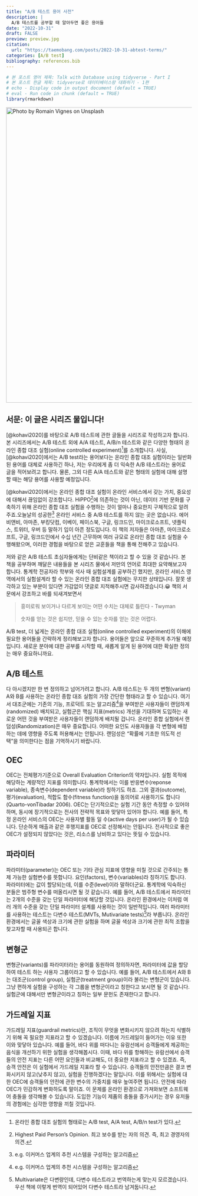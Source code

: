 ```yaml
---
title: "A/B 테스트 용어 사전"
description: |
  A/B 테스트를 공부할 때 알아두면 좋은 용어들
date: "2022-10-31"
draft: FALSE
preview: preview.jpg
citation:
  url: "https://taemobang.com/posts/2022-10-31-abtest-terms/"
categories: [A/B test]
bibliography: references.bib
---
```


```r
# 본 포스트 영어 제목: Talk with Database using tidyverse - Part I
# 본 포스트 한글 제목: tidyverse로 데이터베이스랑 대화하기 - 1편
# echo - Display code in output document (default = TRUE)
# eval - Run code in chunk (default = TRUE)
library(rmarkdown)
```

[![Photo by Romain Vignes on Unsplash](preview.jpg){width="800"}](https://unsplash.com/photos/ywqa9IZB-dU?utm_source=unsplash&utm_medium=referral&utm_content=creditShareLink)

::: {.callout-tip collapse="true"}
## 서문: 이 글은 시리즈 물입니다!

[@kohavi2020]를 바탕으로 A/B 테스트에 관한 글들을 시리즈로 작성하고자 합니다. 본 시리즈에서는 A/B 테스트 외에 A/A 테스트, A/B/n 테스트와 같은 다양한 형태의 온라인 종합 대조 실험(online controlled experiment)[^1]를 소개합니다. 사실, [@kohavi2020]에서는 A/B test라는 용어보다는 온라인 종합 대조 실험이라는 일반화된 용어를 대체로 사용하긴 하나, 저는 우리에게 좀 더 익숙한 A/B 테스트라는 용어로 글을 적어보려고 합니다. 물론, 그외 다른 A/A 테스트와 같은 형태의 실험에 대해 설명할 때는 해당 용어를 사용할 예정입니다.

[@kohavi2020]에서는 온라인 종합 대조 실험이 온라인 서비스에서 갖는 가치, 중요성에 대해서 끊임없이 강조합니다. HiPPO[^2]에 의존하는 것이 아닌, 데이터 기반 문화를 구축하기 위해 온라인 종합 대조 실험을 수행하는 것이 얼마나 중요한지 구체적으로 알려주죠.오늘날의 성공한[^3] 온라인 서비스 중 A/B 테스트를 하지 않는 곳은 없습니다. 에어비앤비, 아마존, 부킹닷컴, 이베이, 페이스북, 구글, 링크드인, 마이크로소프트, 넷플릭스, 트위터, 우버 등 말하기 입이 아픈 정도입니다. 이 책의 저자들은 아마존, 마이크로소프트, 구글, 링크드인에서 수십 년간 근무하며 여러 규모로 온라인 종합 대조 실험을 수행해왔으며, 이러한 경험을 바탕으로 얻은 교훈들을 책을 통해 전해주고 있습니다.

저와 같은 A/B 테스트 초심자들에게는 단비같은 책이라고 할 수 있을 것 같습니다. 본 책을 공부하며 깨달은 내용들을 본 시리즈 물에서 저만의 언어로 최대한 요약해보고자 합니다. 통계학 전공자라 학부와 석사 때 실험설계를 공부하긴 했지만, 온라인 서비스 영역에서의 실험설계라 할 수 있는 온라인 종합 대조 실험에는 무지한 상태입니다. 잘못 생각하고 있는 부분이 있다면 가감없이 댓글로 지적해주시면 감사하겠습니다.😀 책의 서문에서 강조하고 바를 되새겨보면서

> 흥미로워 보이거나 다르게 보이는 어떤 수치는 대체로 틀린다 - Twyman
>
> 숫자를 얻는 것은 쉽지만, 믿을 수 있는 숫자를 얻는 것은 어렵다.
:::

[^1]: 온라인 종합 대조 실험의 형태로는 A/B test, A/A test, A/B/n test가 있다.

[^2]: Highest Paid Person's Opinion. 최고 보수를 받는 자의 의견. 즉, 최고 경영자의 의견.

[^3]: e.g. 이커머스 업계의 추천 시스템을 구성하는 알고리즘

A/B test, 더 넓게는 온라인 종합 대조 실험(online controlled experiment)의 이해에 필요한 용어들을 간략하게 정리해보고자 합니다. 용어들은 앞으로 꾸준하게 추가될 예정입니다. 새로운 분야에 대한 공부를 시작할 때, 새롭게 알게 된 용어에 대한 확실한 정의는 매우 중요하니까요.

## A/B 테스트

다 아시겠지만 한 번 정의하고 넘어가려고 합니다. A/B 테스트는 두 개의 변형(variant) A와 B를 사용하는 온라인 종합 대조 실험의 가장 간단한 형태라고 할 수 있습니다. 여기서 대조군에는 기존의 기능, 프로덕트 또는 알고리즘[^4]을 부여받은 사용자들이 랜덤하게(randomized) 배치되고, 실험군은 핵심 지표(metrics) 개선을 기대하며 도입하는 새로운 어떤 것을 부여받은 사용자들이 랜덤하게 배치될 겁니다. 온라인 종합 실험에서 랜덤성(Randomization)은 매우 중요합니다. 어떠한 요인도 사용자들을 각 변형에 배정하는 데에 영향을 주도록 허용해서는 안됩니다. 랜덤성은 "확률에 기초한 의도적 선택"을 의미한다는 점을 기억하시기 바랍니다.

[^4]: e.g. 이커머스 업계의 추천 시스템을 구성하는 알고리즘

## OEC

OEC는 전체평가기준으로 Overall Evaluation Criterion의 약자입니다. 실험 목적에 해당하는 계량적인 지표를 의미합니다. 통계학에서는 이를 반응변수(reponse variable), 종속변수(dependent variable)라 칭하기도 하죠. 그외 결과(outcome), 평가(evaluation), 적합도 함수(fitness function)을 동의어로 사용하기도 합니다(Quarto-vonTibadar 2006). OEC는 단기적으로는 실험 기간 동안 측정할 수 있어야하며, 동시에 장기적으로는 전사의 전략적 목표와 맞닿아 있어야 합니다. 예를 들어, 특정 온라인 서비스의 OEC는 사용자별 활동 일 수(active days per user)가 될 수 있습니다. 단순하게 매출과 같은 후행지표를 OEC로 선정해서는 안됩니다. 전사적으로 좋은 OEC가 설정되지 않았다는 것은, 리소스를 낭비하고 있다는 뜻일 수 있습니다.

## 파라미터

파라미터(parameter)는 OEC 또는 기타 관심 지표에 영향을 미칠 것으로 간주되는 통제 가능한 실험변수를 뜻합니다. 요인(factors), 변수(variables)라 칭하기도 합니다. 파라미터에는 값이 할당되는데, 이를 수준(level)이라 말하더군요. 통계학에 익숙하신 분들은 범주형 변수를 떠올리시면 될 것 같습니다. 예를 들어, A/B 테스트에서 파라미터는 2개의 수준을 갖는 단일 파라미터에 해당할 것입니다. 온라인 환경에서는 이처럼 여러 개의 수준을 갖는 단일 파라미터 설계를 사용하는 것이 일반적입니다. 여러 파라미터를 사용하는 테스트는 다변수 테스트(MVTs, Mutivariate tests)[^5]라 부릅니다. 온라인 환경에서는 글꼴 색상과 크기에 관한 실험을 하며 글꼴 색상과 크기에 관한 최적 조합을 찾고자할 때 사용되곤 합니다.

[^5]: Multivariate은 다변량인데, 다변수 테스트라고 번역하는게 맞는지 모르겠습니다. 우선 책에 이렇게 번역이 되어있어 다변수 테스트라 남겨둡니다.

## 변형군

변형군(variants)를 파라미터라는 용어를 동원하여 정의하자면, 파라미터에 값을 할당하여 테스트 하는 사용자 그룹이라고 할 수 있습니다. 예를 들어, A/B 테스트에서 A와 B는 대조군(control group), 실험군(treatment group)이라 불리는 변형군이 있습니다. 그냥 편하게 실험을 구성하는 각 그룹을 변형군이라고 칭한다고 보시면 될 것 같습니다. 실험군에 대해서만 변형군이라고 칭하는 일부 문헌도 존재한다고 합니다.

## 가드레일 지표

가드레일 지표(guardrail metrics)란, 조직이 무엇을 변화시키지 않으려 하는지 식별하기 위해 꼭 필요한 지표라고 할 수 있겠습니다. 이름에 가드레일이 들어가는 이유 또한 이와 맞닿아 있습니다. 예를 들어, 바다 위를 떠다니는 유람선에서 승객들에게 제공하는 음식을 개선하기 위한 실험을 생각해봅시다. 이때, 바다 위를 항해하는 유람선에서 승객들의 안전 지표는 다른 어떤 요인들과 비교해도, 더 중요한 지표라고 할 수 있겠죠. 즉, 승객 안전은 이 실험에서 가드레일 지표라 할 수 있습니다. 승객들의 안전만큼은 결코 변화시키지 않고(낮추지 않고), 실험을 진행하겠다는 말입니다. 이를 위해서는 실험에 대한 OEC에 승객들의 안전에 관한 변수의 가중치를 매우 높여주면 됩니다. 안전에 따라 OEC가 민감하게 변화하도록 말이죠. 이 문제를 온라인 환경으로 가져와보면 소프트웨어 충돌을 생각해볼 수 있습니다. 도입한 기능이 제품의 충돌을 증가시키는 경우 유저들의 경험에는 심각한 영향을 끼칠 것입니다.
